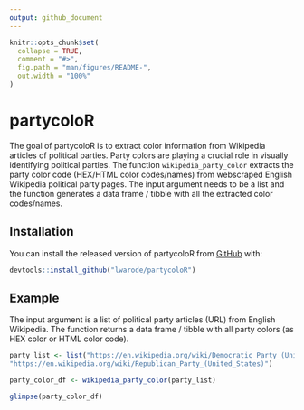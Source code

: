 ```yaml
---
output: github_document
---
```


<!-- README.md is generated from README.Rmd. Please edit that file -->

```r
knitr::opts_chunk$set(
  collapse = TRUE,
  comment = "#>",
  fig.path = "man/figures/README-",
  out.width = "100%"
)
```

# partycoloR

The goal of partycoloR is to extract color information from Wikipedia articles of political parties. Party colors are playing a crucial role in visually identifying political parties.
The function `wikipedia_party_color` extracts the party color code (HEX/HTML color codes/names) from webscraped English Wikipedia political party pages. 
The input argument needs to be a list and the function generates a data frame / tibble with all the extracted color codes/names.

## Installation

You can install the released version of partycoloR from [GitHub](https://github.com/lwarode/partycoloR) with:

``` r
devtools::install_github("lwarode/partycoloR")
```

## Example

The input argument is a list of political party articles (URL) from English Wikipedia. 
The function returns a data frame / tibble with all party colors (as HEX color or HTML color code).

```r
party_list <- list("https://en.wikipedia.org/wiki/Democratic_Party_(United_States)",
"https://en.wikipedia.org/wiki/Republican_Party_(United_States)")

party_color_df <- wikipedia_party_color(party_list)

glimpse(party_color_df)
```

